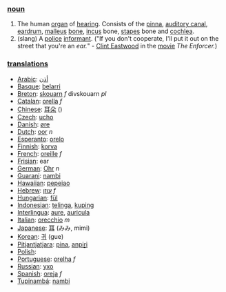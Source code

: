 === [[noun]] ===

#The human [[organ]] of [[hearing]].  Consists of the [[pinna]], [[auditory canal]], [[eardrum]], [[malleus]] [[bone]], [[incus]] bone, [[stapes]] bone and [[cochlea]].
#(slang) A [[police]] [[informant]]. ("If you don't cooperate, I'll put it out on the street that you're an ''ear.''" - [[en:Clint Eastwood|Clint Eastwood]] in the [[movie]] ''The Enforcer.'')

=== [[translation]]s ===

*[[Arabic]]: [[أذن]]
*[[Basque]]: [[belarri]]
*[[Breton]]: [[skouarn]] ''f'' divskouarn ''pl''
*[[Catalan]]: [[orella]] ''f''
*[[Chinese]]: [[耳朵]] ()
*[[Czech]]: [[ucho]]
*[[Danish]]: [[øre]]
*[[Dutch]]: [[oor]] ''n''
*[[Esperanto]]: [[orelo]]
*[[Finnish]]: [[korva]]
*[[French]]: [[oreille]] ''f''
*[[Frisian]]: ear
*[[German]]: [[Ohr]] ''n''
*[[Guarani]]: [[nambi]]
*[[Hawaiian]]: [[pepeiao]]
*[[Hebrew]]: [[עוזן]] ''f''
*[[Hungarian]]: [[fül]]
*[[Indonesian]]: [[telinga]], [[kuping]]
*[[Interlingua]]: [[aure]], [[auricula]]
*[[Italian]]: [[orecchio]] ''m''
*[[Japanese]]: [[耳]] (みみ, mimi)
*[[Korean]]: [[귀]] (gue)
*[[Pitjantjatjara]]: [[pina]], [[anpiṟi]]
*[[Polish]]: [[]]
*[[Portuguese]]: [[orelha]] ''f''
*[[Russian]]: [[ухо]]
*[[Spanish]]: [[oreja]] ''f''
*[[Tupinambá]]: [[nambi]]